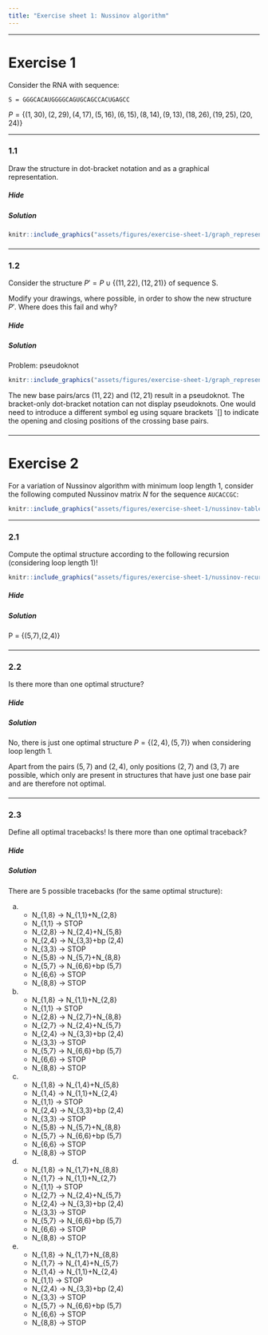 ```yaml
---
title: "Exercise sheet 1: Nussinov algorithm"
---
```


---------------------------------

# Exercise 1

Consider the RNA with sequence:

```
S = GGGCACAUGGGGCAGUGCAGCCACUGAGCC
```

$P = \{(1,30),(2,29),(4,17),(5,16),(6,15),(8,14),(9,13),(18,26),(19,25),(20,24)\}$

---------------------------------

### 1.1

::: {.question data-latex=""}

Draw the structure in dot-bracket notation and as a graphical representation.

:::

#### {.tabset}

##### Hide

##### Solution

::: {.answer data-latex=""}

```r
knitr::include_graphics("assets/figures/exercise-sheet-1/graph_represention_part1.svg")
```

:::

#### {-}

---------------------------------

### 1.2

::: {.question data-latex=""}

Consider the structure $P'=P\cup\{(11,22),(12,21)\}$ of sequence S.

Modify your drawings, where possible, in order to show the new structure $P'$. Where does
this fail and why?

:::

#### {.tabset}

##### Hide

##### Solution

::: {.answer data-latex=""}
Problem: pseudoknot

```r
knitr::include_graphics("assets/figures/exercise-sheet-1/graph_represention_part2.svg")
```

The new base pairs/arcs $(11, 22)$ and $(12, 21)$ result in a pseudoknot.
The bracket-only dot-bracket notation can not display pseudoknots.
One would need to introduce a different symbol eg using square brackets `[] to indicate the opening and closing positions of the crossing base pairs.
:::

#### {-}

---------------------------------

# Exercise 2

For a variation of Nussinov algorithm with minimum loop length $1$, consider the following computed Nussinov matrix $N$ for the sequence `AUCACCGC`:

```r
knitr::include_graphics("assets/figures/exercise-sheet-1/nussinov-table.png")
```

---------------------------------

### 2.1

::: {.question data-latex=""}

Compute the optimal structure according to the following recursion (considering loop length 1)!

```r
knitr::include_graphics("assets/figures/exercise-sheet-1/nussinov-recursion-unique.png")
```

:::

#### {.tabset}

##### Hide

##### Solution

::: {.answer data-latex=""}
P = \{(5,7),(2,4)\}
:::

#### {-}

---------------------------------

### 2.2

::: {.question data-latex=""}

Is there more than one optimal structure?

:::

#### {.tabset}

##### Hide

##### Solution

::: {.answer data-latex=""}

No, there is just one optimal structure $P = \{(2,4),(5,7)\}$ when considering loop length 1.

Apart from the pairs $(5,7)$ and $(2,4)$, only positions $(2,7)$ and $(3,7)$ are possible, which only are present in structures that have just one base pair and are therefore not optimal.

:::

#### {-}

---------------------------------

### 2.3

::: {.question data-latex=""}

Define all optimal tracebacks! Is there more than one optimal traceback?

:::

#### {.tabset}

##### Hide

##### Solution

::: {.answer data-latex=""}

There are 5 possible tracebacks (for the same optimal structure):

a.
    * N_{1,8} → N_{1,1}+N_{2,8}
    * N_{1,1} → STOP
    * N_{2,8} → N_{2,4}+N_{5,8}
    * N_{2,4} → N_{3,3}+bp (2,4)
    * N_{3,3} → STOP
    * N_{5,8} → N_{5,7}+N_{8,8}
    * N_{5,7} → N_{6,6}+bp (5,7)
    * N_{6,6} → STOP
    * N_{8,8} → STOP
b.
    * N_{1,8} → N_{1,1}+N_{2,8}
    * N_{1,1} → STOP
    * N_{2,8} → N_{2,7}+N_{8,8}
    * N_{2,7} → N_{2,4}+N_{5,7}
    * N_{2,4} → N_{3,3}+bp (2,4)
    * N_{3,3} → STOP
    * N_{5,7} → N_{6,6}+bp (5,7)
    * N_{6,6} → STOP
    * N_{8,8} → STOP
c.
    * N_{1,8} → N_{1,4}+N_{5,8}
    * N_{1,4} → N_{1,1}+N_{2,4}
    * N_{1,1} → STOP
    * N_{2,4} → N_{3,3}+bp (2,4)
    * N_{3,3} → STOP
    * N_{5,8} → N_{5,7}+N_{8,8}
    * N_{5,7} → N_{6,6}+bp (5,7)
    * N_{6,6} → STOP
    * N_{8,8} → STOP
d.
    * N_{1,8} → N_{1,7}+N_{8,8}
    * N_{1,7} → N_{1,1}+N_{2,7}
    * N_{1,1} → STOP
    * N_{2,7} → N_{2,4}+N_{5,7}
    * N_{2,4} → N_{3,3}+bp (2,4)
    * N_{3,3} → STOP
    * N_{5,7} → N_{6,6}+bp (5,7)
    * N_{6,6} → STOP
    * N_{8,8} → STOP
e.
    * N_{1,8} → N_{1,7}+N_{8,8}
    * N_{1,7} → N_{1,4}+N_{5,7}
    * N_{1,4} → N_{1,1}+N_{2,4}
    * N_{1,1} → STOP
    * N_{2,4} → N_{3,3}+bp (2,4)
    * N_{3,3} → STOP
    * N_{5,7} → N_{6,6}+bp (5,7)
    * N_{6,6} → STOP
    * N_{8,8} → STOP

:::

#### {-}




<script src="assets/js/scripts.js"></script>
